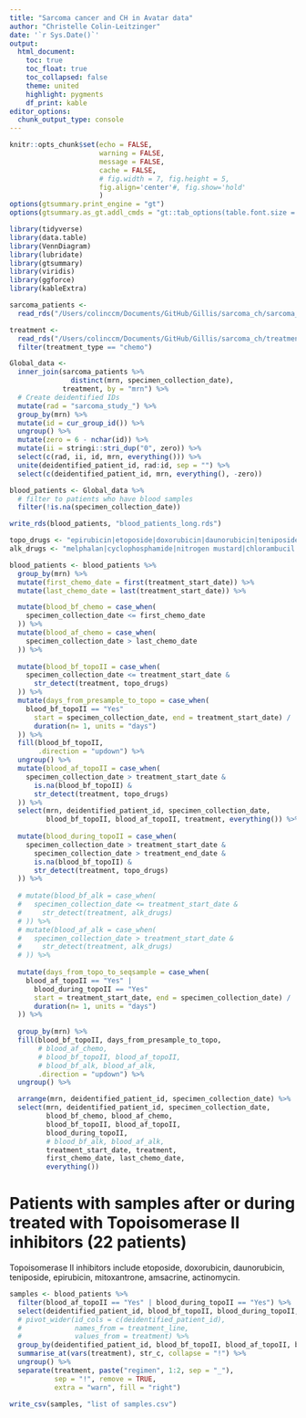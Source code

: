 ```yaml
---
title: "Sarcoma cancer and CH in Avatar data"
author: "Christelle Colin-Leitzinger"
date: '`r Sys.Date()`'
output: 
  html_document:
    toc: true
    toc_float: true
    toc_collapsed: false
    theme: united
    highlight: pygments
    df_print: kable
editor_options: 
  chunk_output_type: console
---
```


<style type="text/css">

.figure {
    margin-top: 100px;
    margin-bottom: 100px;
}

table {
    margin-top: 10px;
    margin-bottom: 25px !important;
}

th, td { padding: 5px; }

</style>

```r
knitr::opts_chunk$set(echo = FALSE,
                      warning = FALSE,
                      message = FALSE,
                      cache = FALSE,
                      # fig.width = 7, fig.height = 5, 
                      fig.align='center'#, fig.show='hold'
                      )
options(gtsummary.print_engine = "gt")
options(gtsummary.as_gt.addl_cmds = "gt::tab_options(table.font.size = 14, data_row.padding = gt::px(1))")
```

```r
library(tidyverse)
library(data.table)
library(VennDiagram)
library(lubridate)
library(gtsummary)
library(viridis)
library(ggforce)
library(kableExtra)
```

```r
sarcoma_patients <- 
  read_rds("/Users/colinccm/Documents/GitHub/Gillis/sarcoma_ch/sarcoma_patients limited blood samples type.rds")

treatment <- 
  read_rds("/Users/colinccm/Documents/GitHub/Gillis/sarcoma_ch/treatment_long.rds") %>% 
  filter(treatment_type == "chemo")

Global_data <- 
  inner_join(sarcoma_patients %>% 
               distinct(mrn, specimen_collection_date), 
             treatment, by = "mrn") %>% 
  # Create deidentified IDs
  mutate(rad = "sarcoma_study_") %>%
  group_by(mrn) %>% 
  mutate(id = cur_group_id()) %>%
  ungroup() %>%
  mutate(zero = 6 - nchar(id)) %>%
  mutate(ii = stringi::stri_dup("0", zero)) %>%
  select(c(rad, ii, id, mrn, everything())) %>%
  unite(deidentified_patient_id, rad:id, sep = "") %>% 
  select(c(deidentified_patient_id, mrn, everything(), -zero))

blood_patients <- Global_data %>% 
  # filter to patients who have blood samples
  filter(!is.na(specimen_collection_date))

write_rds(blood_patients, "blood_patients_long.rds")
```


```r
topo_drugs <- "epirubicin|etoposide|doxorubicin|daunorubicin|teniposide|mitoxantrone|amsacrine|actinomycin"
alk_drugs <- "melphalan|cyclophosphamide|nitrogen mustard|chlorambucil|busulfan|carboplatin|cisplatin|dacarbazine|procarbazine|carmustine|mitomycin|thiotepa|lomustine"
```


```r
blood_patients <- blood_patients %>%
  group_by(mrn) %>% 
  mutate(first_chemo_date = first(treatment_start_date)) %>% 
  mutate(last_chemo_date = last(treatment_start_date)) %>% 

  mutate(blood_bf_chemo = case_when(
    specimen_collection_date <= first_chemo_date                         ~ "Yes"
  )) %>%
  mutate(blood_af_chemo = case_when(
    specimen_collection_date > last_chemo_date                           ~ "Yes"
  )) %>%
  
  mutate(blood_bf_topoII = case_when(
    specimen_collection_date <= treatment_start_date &
      str_detect(treatment, topo_drugs)                                  ~ "Yes"
  )) %>%
  mutate(days_from_presample_to_topo = case_when(
    blood_bf_topoII == "Yes"                                            ~ interval(
      start = specimen_collection_date, end = treatment_start_date) /
      duration(n= 1, units = "days")
  )) %>% 
  fill(blood_bf_topoII,
       .direction = "updown") %>%
  ungroup() %>% 
  mutate(blood_af_topoII = case_when(
    specimen_collection_date > treatment_start_date &
      is.na(blood_bf_topoII) &
      str_detect(treatment, topo_drugs)                                  ~ "Yes"
  )) %>%
  select(mrn, deidentified_patient_id, specimen_collection_date, 
         blood_bf_topoII, blood_af_topoII, treatment, everything()) %>% 
  
  mutate(blood_during_topoII = case_when(
    specimen_collection_date > treatment_start_date &
      specimen_collection_date > treatment_end_date &
      is.na(blood_bf_topoII) &
      str_detect(treatment, topo_drugs)                                  ~ "Yes"
  )) %>%
  
  # mutate(blood_bf_alk = case_when(
  #   specimen_collection_date <= treatment_start_date &
  #     str_detect(treatment, alk_drugs)                                  ~ "Yes"
  # )) %>%
  # mutate(blood_af_alk = case_when(
  #   specimen_collection_date > treatment_start_date &
  #     str_detect(treatment, alk_drugs)                                  ~ "Yes"
  # )) %>%
  
  mutate(days_from_topo_to_seqsample = case_when(
    blood_af_topoII == "Yes" |
      blood_during_topoII == "Yes"                                      ~ interval(
      start = treatment_start_date, end = specimen_collection_date) /
      duration(n= 1, units = "days")
  )) %>% 
  
  group_by(mrn) %>% 
  fill(blood_bf_topoII, days_from_presample_to_topo,
       # blood_af_chemo,
       # blood_bf_topoII, blood_af_topoII,
       # blood_bf_alk, blood_af_alk,
       .direction = "updown") %>%
  ungroup() %>% 

  arrange(mrn, deidentified_patient_id, specimen_collection_date) %>%
  select(mrn, deidentified_patient_id, specimen_collection_date, 
         blood_bf_chemo, blood_af_chemo,
         blood_bf_topoII, blood_af_topoII,
         blood_during_topoII,
         # blood_bf_alk, blood_af_alk,
         treatment_start_date, treatment, 
         first_chemo_date, last_chemo_date,
         everything())
```

<!-- # Treatment received by Sarcoma patients -->
<!-- ```{r} -->
<!-- treatment %>%  -->
<!--   filter(treatment_type != "radioT") %>%  -->
<!--   ungroup() %>%  -->
<!--   select(treatment) %>%  -->
<!--   tbl_summary() -->
<!-- ``` -->
<!-- <br> -->
<!-- <br> -->

<!-- # Patients treated with ANY drugs (53 patients) -->

<!-- ```{r} -->
<!-- blood_patients %>%  -->
<!--   filter(blood_bf_chemo == "Yes" & blood_af_chemo == "Yes") %>%  -->
<!--   distinct(deidentified_patient_id, .keep_all = TRUE) %>% -->
<!--   select(deidentified_patient_id) %>% -->
<!--   purrr::keep(~!all(is.na(.))) -->
<!-- ``` -->


# Patients with samples after or during treated with Topoisomerase II inhibitors (22 patients)

Topoisomerase II inhibitors include etoposide, doxorubicin, daunorubicin, teniposide, epirubicin, mitoxantrone, amsacrine, actinomycin.
```r
samples <- blood_patients %>% 
  filter(blood_af_topoII == "Yes" | blood_during_topoII == "Yes") %>%
  select(deidentified_patient_id, blood_bf_topoII, blood_during_topoII, blood_af_topoII, days_from_presample_to_topo, days_from_topo_to_seqsample, treatment) %>% 
  # pivot_wider(id_cols = c(deidentified_patient_id),
  #             names_from = treatment_line, 
  #             values_from = treatment) %>% 
  group_by(deidentified_patient_id, blood_bf_topoII, blood_af_topoII, blood_during_topoII, days_from_presample_to_topo, days_from_topo_to_seqsample) %>% 
  summarise_at(vars(treatment), str_c, collapse = "!") %>% 
  ungroup() %>% 
  separate(treatment, paste("regimen", 1:2, sep = "_"), 
           sep = "!", remove = TRUE, 
           extra = "warn", fill = "right")

write_csv(samples, "list of samples.csv")
```

<!-- # Patients with samples during treated with Topoisomerase II inhibitors (13 patients) -->
<!-- ```{r} -->
<!-- blood_patients %>%  -->
<!--   filter(blood_during_topoII == "Yes") %>%  -->
<!--   select(deidentified_patient_id, mrn,  treatment_line, treatment) %>%  -->
<!--   group_by(deidentified_patient_id) %>%  -->
<!--   summarise_at(vars(treatment), str_c, collapse = "!") %>%  -->
<!--   ungroup() %>%  -->
<!--   separate(treatment, paste("regimen", 1:10, sep = "_"),  -->
<!--            sep = "!", remove = TRUE,  -->
<!--            extra = "warn", fill = "right") %>% -->
<!--   purrr::keep(~!all(is.na(.))) -->
<!-- ``` -->
<!-- <br> -->
<!-- <br> -->

<!-- # Patients treated with Alkylating agents (64 patients) -->

<!-- Alkylating agents include melphalan, cyclophosphamide, nitrogen mustard, chlorambucil, busulfan, carboplatin, cisplatin, dacarbazine, procarbazine, carmustine, mitomycin, thiotepa, lomustine. -->
<!-- ```{r} -->
<!-- blood_patients %>%  -->
<!--   filter(blood_bf_alk == "Yes" & blood_af_alk == "Yes") %>%  -->
<!--   distinct(deidentified_patient_id, .keep_all = TRUE) %>% -->
<!--   select(deidentified_patient_id) %>% -->
<!--   purrr::keep(~!all(is.na(.))) -->
<!-- ``` -->

